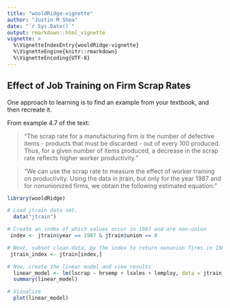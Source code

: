 ```yaml
---
title: "wooldRidge-vignette"
author: "Justin M Shea"
date: "`r Sys.Date()`"
output: rmarkdown::html_vignette
vignette: >
  %\VignetteIndexEntry{wooldRidge-vignette}
  %\VignetteEngine{knitr::rmarkdown}
  %\VignetteEncoding{UTF-8}
---
```


## Effect of Job Training on Firm Scrap Rates

One approach to learning is to find an example from your textbook,
and then recreate it.

From example 4.7 of the text:

> "The scrap rate for a manufacturing firm is the number of defective items - products that must be discarded - out of every 100 produced. Thus, for a given number of items produced, a decrease in the scrap rate reflects higher worker productivity."

> "We can use the scrap rate to measure the effect of worker training on productivity. Using the data in jtrain, but only for the year 1987 and for nonunionized firms, we obtain the following estimated equation:"

```r

library(wooldRidge)

# Load jtrain data set.
  data("jtrain")

# Create an index of which values occur in 1987 and are non-union
 index <- jtrain$year == 1987 & jtrain$union == 0

# Next, subset clean data, by the index to return nonunion firms in 1987
 jtrain_index <- jtrain[index,]

# Now, create the linear model and view results
  linear_model <- lm(lscrap ~ hrsemp + lsales + lemploy, data = jtrain_index)
  summary(linear_model)

# Visualize
  plot(linear_model)

```


